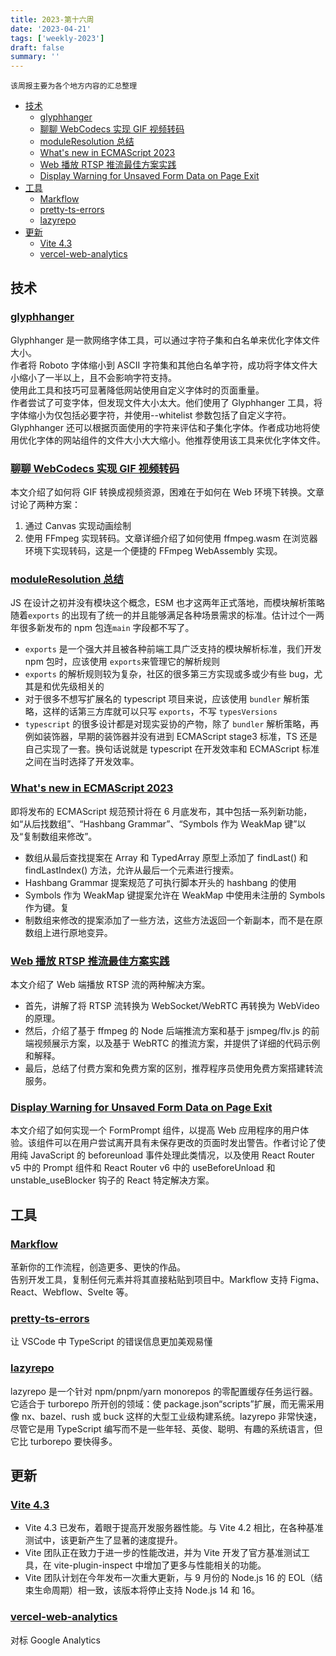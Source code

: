 ```yaml
---
title: 2023-第十六周
date: '2023-04-21'
tags: ['weekly-2023']
draft: false
summary: ''
---
```


`该周报主要为各个地方内容的汇总整理`

- [技术](#技术)
  - [glyphhanger](#glyphhanger)
  - [聊聊 WebCodecs 实现 GIF 视频转码](#聊聊-webcodecs-实现-gif-视频转码)
  - [moduleResolution 总结](#moduleresolution-总结)
  - [What's new in ECMAScript 2023](#whats-new-in-ecmascript-2023)
  - [Web 播放 RTSP 推流最佳方案实践](#web-播放-rtsp-推流最佳方案实践)
  - [Display Warning for Unsaved Form Data on Page Exit](#display-warning-for-unsaved-form-data-on-page-exit)
- [工具](#工具)
  - [Markflow](#markflow)
  - [pretty-ts-errors](#pretty-ts-errors)
  - [lazyrepo](#lazyrepo)
- [更新](#更新)
  - [Vite 4.3](#vite-43)
  - [vercel-web-analytics](#vercel-web-analytics)

## 技术

### [glyphhanger](https://www.stefanjudis.com/notes/glyphhanger-a-tool-subset-and-optimize-fonts/)

Glyphhanger 是一款网络字体工具，可以通过字符子集和白名单来优化字体文件大小。  
作者将 Roboto 字体缩小到 ASCII 字符集和其他白名单字符，成功将字体文件大小缩小了一半以上，且不会影响字符支持。  
使用此工具和技巧可显著降低网站使用自定义字体时的页面重量。  
作者尝试了可变字体，但发现文件大小太大。他们使用了 Glyphhanger 工具，将字体缩小为仅包括必要字符，并使用--whitelist 参数包括了自定义字符。Glyphhanger 还可以根据页面使用的字符来评估和子集化字体。作者成功地将使用优化字体的网站组件的文件大小大大缩小。他推荐使用该工具来优化字体文件。

### [聊聊 WebCodecs 实现 GIF 视频转码](https://juejin.cn/post/7221557738537549879)

本文介绍了如何将 GIF 转换成视频资源，困难在于如何在 Web 环境下转换。文章讨论了两种方案：

1. 通过 Canvas 实现动画绘制
2. 使用 FFmpeg 实现转码。文章详细介绍了如何使用 ffmpeg.wasm 在浏览器环境下实现转码，这是一个便捷的 FFmpeg WebAssembly 实现。

### [moduleResolution 总结](https://juejin.cn/post/7221551421833314360)

JS 在设计之初并没有模块这个概念，ESM 也才这两年正式落地，而模块解析策略随着`exports` 的出现有了统一的并且能够满足各种场景需求的标准。估计过个一两年很多新发布的 npm 包连`main` 字段都不写了。

- `exports` 是一个强大并且被各种前端工具广泛支持的模块解析标准，我们开发 npm 包时，应该使用 `exports`来管理它的解析规则
- `exports` 的解析规则较为复杂，社区的很多第三方实现或多或少有些 bug，尤其是和优先级相关的
- 对于很多不想写扩展名的 typescript 项目来说，应该使用 `bundler` 解析策略，这样的话第三方库就可以只写 `exports`，不写 `typesVersions`
- `typescript` 的很多设计都是对现实妥协的产物，除了 `bundler` 解析策略，再例如装饰器，早期的装饰器并没有进到 ECMAScript stage3 标准，TS 还是自己实现了一套。换句话说就是 typescript 在开发效率和 ECMAScript 标准之间在当时选择了开发效率。

### [What's new in ECMAScript 2023](https://pawelgrzybek.com/whats-new-in-ecmascript-2023/#change-array-by-copy)

即将发布的 ECMAScript 规范预计将在 6 月底发布，其中包括一系列新功能，如“从后找数组”、“Hashbang Grammar”、“Symbols 作为 WeakMap 键”以及“复制数组来修改”。

- 数组从最后查找提案在 Array 和 TypedArray 原型上添加了 findLast() 和 findLastIndex() 方法，允许从最后一个元素进行搜索。
- Hashbang Grammar 提案规范了可执行脚本开头的 hashbang 的使用
- Symbols 作为 WeakMap 键提案允许在 WeakMap 中使用未注册的 Symbols 作为键。复
- 制数组来修改的提案添加了一些方法，这些方法返回一个新副本，而不是在原数组上进行原地变异。

### [Web 播放 RTSP 推流最佳方案实践](https://mp.weixin.qq.com/s/YIUXW1Y7XuwmoqsAoMUItQ)

本文介绍了 Web 端播放 RTSP 流的两种解决方案。

- 首先，讲解了将 RTSP 流转换为 WebSocket/WebRTC 再转换为 WebVideo 的原理。
- 然后，介绍了基于 ffmpeg 的 Node 后端推流方案和基于 jsmpeg/flv.js 的前端视频展示方案，以及基于 WebRTC 的推流方案，并提供了详细的代码示例和解释。
- 最后，总结了付费方案和免费方案的区别，推荐程序员使用免费方案搭建转流服务。

### [Display Warning for Unsaved Form Data on Page Exit](https://claritydev.net/blog/display-warning-for-unsaved-form-data-on-page-exit)

本文介绍了如何实现一个 FormPrompt 组件，以提高 Web 应用程序的用户体验。该组件可以在用户尝试离开具有未保存更改的页面时发出警告。作者讨论了使用纯 JavaScript 的 beforeunload 事件处理此类情况，以及使用 React Router v5 中的 Prompt 组件和 React Router v6 中的 useBeforeUnload 和 unstable_useBlocker 钩子的 React 特定解决方案。

## 工具

### [Markflow](https://chrome.google.com/webstore/detail/markflow-copy-elements-to/djpkcdeoondbcapcllgahjhaghplfcno/related)

革新你的工作流程，创造更多、更快的作品。  
告别开发工具，复制任何元素并将其直接粘贴到项目中。Markflow 支持 Figma、React、Webflow、Svelte 等。

### [pretty-ts-errors](https://github.com/yoavbls/pretty-ts-errors)

让 VSCode 中 TypeScript 的错误信息更加美观易懂

### [lazyrepo](https://github.com/ds300/lazyrepo)

lazyrepo 是一个针对 npm/pnpm/yarn monorepos 的零配置缓存任务运行器。它适合于 turborepo 所开创的领域：使 package.json“scripts”扩展，而无需采用像 nx、bazel、rush 或 buck 这样的大型工业级构建系统。lazyrepo 非常快速，尽管它是用 TypeScript 编写而不是一些年轻、英俊、聪明、有趣的系统语言，但它比 turborepo 要快得多。

## 更新

### [Vite 4.3](https://vitejs.dev/blog/announcing-vite4-3.html)

- Vite 4.3 已发布，着眼于提高开发服务器性能。与 Vite 4.2 相比，在各种基准测试中，该更新产生了显著的速度提升。
- Vite 团队正在致力于进一步的性能改进，并为 Vite 开发了官方基准测试工具，在 vite-plugin-inspect 中增加了更多与性能相关的功能。
- Vite 团队计划在今年发布一次重大更新，与 9 月份的 Node.js 16 的 EOL（结束生命周期）相一致，该版本将停止支持 Node.js 14 和 16。

### [vercel-web-analytics](https://vercel.com/blog/vercel-web-analytics-is-now-generally-available)

对标 Google Analytics
